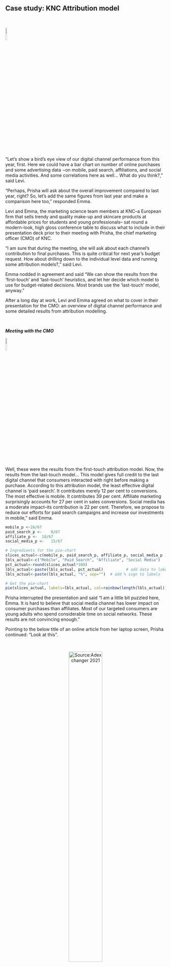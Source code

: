 
## Case study: KNC Attribution model

</br>

![](Images/case_picture.jpg){width=10%}

“Let’s show a bird’s eye view of our digital channel performance from this year, first. Here we could have a bar chart on number of online purchases and some advertising data ¬on mobile, paid search, affiliations, and social media activities. And some correlations here as well… What do you think?,” said Levi.  

“Perhaps, Prisha will ask about the overall improvement compared to last year, right? So, let’s add the same figures from last year and make a comparison here too,” responded Emma. 

Levi and Emma, the marketing science team members at KNC--a European firm that sells trendy and quality make-up and skincare products at affordable prices for students and young professionals-- sat round a modern-look, high gloss conference table to discuss what to include in their presentation deck prior to their meeting with Prisha, the chief marketing officer (CMO) of KNC.    

“I am sure that during the meeting, she will ask about each channel’s contribution to final purchases. This is quite critical for next year’s budget request. How about drilling down to the individual level data and running some attribution models?,” said Levi. 

Emma nodded in agreement and said “We can show the results from the ‘first-touch’ and ‘last-touch’ heuristics, and let her decide which model to use for budget-related decisions. Most brands use the ‘last-touch’ model, anyway.” 

After a long day at work, Levi and Emma agreed on what to cover in their presentation for the CMO: an overview of digital channel performance and some detailed results from attribution modelling.   

</br>

**_Meeting with the CMO_**

![](Images/case_study2.jpg){width=10%}

Well, these were the results from the first-touch attribution model. Now, the results from the last-touch model… This model gives full credit to the last digital channel that consumers interacted with right before making a purchase. According to this attribution model, the least effective digital channel is ‘paid search’. It contributes merely 12 per cent to conversions. The most effective is mobile. It contributes 39 per cent. Affiliate marketing surprisingly accounts for 27 per cent in sales conversions. Social media has a moderate impact--its contribution is 22 per cent. Therefore, we propose to reduce our efforts for paid search campaigns and increase our investments in mobile,” said Emma. 

```r
 
mobile_p <-26/67		
paid_search_p <-	8/67		
affiliate_p <-	18/67		
social_media_p <-	15/67	

# Ingredients for the pie-chart 
slices_actual<-c(mobile_p, paid_search_p, affiliate_p, social_media_p )
lbls_actual<-c("Mobile", "Paid Search", "Affiliate", "Social Media")
pct_actual<-round(slices_actual*100)
lbls_actual<-paste(lbls_actual, pct_actual)          # add data to labels
lbls_actual<-paste(lbls_actual, "%", sep="")  # add % sign to labels

# Get the pie-chart
pie(slices_actual, labels=lbls_actual, col=rainbow(length(lbls_actual)), main="KNC channel performance" )


```

Prisha interrupted the presentation and said “I am a little bit puzzled here, Emma. It is hard to believe that social media channel has lower impact on consumer purchases than affiliates. Most of our targeted consumers are young adults who spend considerable time on social networks. These results are not convincing enough.”

Pointing to the below title of an online article from her laptop screen, Prisha continued: “Look at this”. 

</br>

<center>

![Source:Adexchanger 2021](Images/case_study3.jpg){width=50%}
</center>

</br>

“Google won’t use the last-click attribution as the default conversion model. I am not sure what exactly they mean by data modelling but they seem to be right in ditching the last-touch model. It is very clear that assigning full credit for a sale to the last digital touchpoint in consumer’s path to purchase may mislead us.”

Meanwhile, as a recently graduated marketing analyst, Levi opens his laptop, digs up his analytics course content and rediscovers that there are other approaches to attribution modelling. 

Inspired by his class materials, Levi responded to Prisha: 

“Well, we can use more advanced models – for example Markov chain models-- to get a better picture of attribution across all these digital touchpoints. Also, we can use Shapley value-based modelling approach to quantify the effect of a channel removal. What would happen if we turn off a channel? Perhaps, by turning off a particular channel we do not lose much on conversion rates...” 

“Excellent suggestions,” said Prisha. “My gut feeling is telling me that the model should assign different weights to all the channels on the customer journey. Why don’t you start right now? I will discuss our digital marketing budget with the board next week. So, we need to be quick on this.” 

---

</br>

The R application below will help us address the following questions on the KNC case study:  

* Taking a path-to-purchase view, which customer touchpoint^[In this R application, the words 'channels' and 'touchpoints' are used interchangeably] contributes more or less to conversion? 

* Should KNC give up on paid search and put more effort into mobile marketing? 

* Which attribution modeling approach should the KNC marketing analysts, Levi and Emma, adopt in the future?


## Preparation and set-up

Before we roll out the analyses, we need to make sure that all our files are organised, and our R environment is set up. To do so, we follow the steps below: 

* Create a folder and set working directory to that folder on our device

* Install and load the R packages needed for this application

* Download the dataset to our working directory 

</br>

#### Create a folder and set a working directory 

We create a folder on our computer and name it *attribution*. Next, we launch the R Studio and open a new R Markdown file. From the upper left menu of our RStudio screen, we choose *File>New File>R Markdown*.

Next, we set the working directory in our R Markdown file. The code chunk below shows how to set the working directory. Depending on the operating system of our device, we run only part of the code from the below code chunk. To avoid running the codes that are not applicable and receiving error messages, we add *#* before each line of non-applicable codes. For example, if we use a Mac computer, we need to put *#* before the code *setwd("H:/downloads/attribution")*.


```r
# Please run the following codes depending on the operating system on your laptop/PC.
 
# if you are using iOS, and your *attribution* folder is created under "Downloads" on your Mac: you will need to first set your working directory to *attribution* folder:
 
setwd("~/Downloads/Session 4 RMD Attribution Modeling")
 
# if you are using Windows, and your *attribution* folder is created in your H drive: you will need to first set your working directory to *attribution* folder:
 
#setwd("H:/downloads/attribution")
 
```

</br>

#### Install and load R packages 

Next step is to install the R packages. The below code chunk does this task. 

```r

if (!require("knitr")) install.packages("knitr", repos = "http://cran.us.r-project.org")
if (!require("kableExtra")) install.packages("kableExtra",repos = "http://cran.us.r-project.org")
if (!require("readxl")) install.packages("readxl",repos = "http://cran.us.r-project.org")
if (!require("dplyr"))install.packages("dplyr", repos = "http://cran.us.r-project.org") 
if (!require("ChannelAttribution")) install.packages("ChannelAttribution", repos = "http://cran.us.r-project.org")
if (!require("devtools")) install.packages("devtools",repos = "http://cran.us.r-project.org")
if (!require("reshape2")) install.packages("reshape2",repos = "http://cran.us.r-project.org")
if (!require("ggplot2")) install.packages("ggplot2",repos = "http://cran.us.r-project.org")
if (!require("ggthemes")) install.packages("ggthemes",repos="http://cran.us.r-project.org")
if (!require("ggrepel")) install.packages("ggrepel",repos="http://cran.us.r-project.org")
if (!require("RColorBrewer")) install.packages("RColorBrewer",repos="http://cran.us.r-project.org")
if (!require("markovchain")) install.packages("markovchain",repos="http://cran.us.r-project.org")


```


Once the packages are installed to our computer, we should load them to R. 

```r

library(knitr)
library(kableExtra)
library(readxl)
library(dplyr)
library(ChannelAttribution)
library(devtools)
library(reshape2)
library(ggplot2)
library(ggthemes)
library(ggrepel)
library(RColorBrewer)
library(markovchain)

```

Next, we will load the dataset. 

</br>

#### Consumer path-to-purchase data

The dataset of this case study is available on the website of the book. The file is named '*knc_attribution*', and stored in a *csv* format. We run the following code chunk to load the dataset to R. 

```r
# load the dataset
 
attribution<- read.csv(file = "Data/knc_attribution.csv",header = TRUE)

```

Looking at the dataset *attribution* from the upper right corner of the R Studio screen, we see that we are given 105 unique online consumer journeys, of which 89 turned into conversion. This corresponds to 85% of conversion rate. Note that this conversion rate is quite high. We typically observe such high conversion rates around heavy promotional times.

The below table provides information on the variables of the dataset and their descriptions. 

```r
var_desc<- data.frame(
  Variable = c("users_id", "channeln", "user_purchase", "null_purchase"), 
  Description = c("Unique user ID", "Online advertising (i.e., mobile, paid search, affiliate, and social media) exposure path, with channel1 referring to the first exposure, channel2 the second, ..., channeln the nth (maximum number of exposure = 45).", "Consumer final conversion indicator, which takes value of 1 if a specific consumer made purchase (i.e., converted) at the end of her path, and 0 otherwise.", "The opposite of 'user_purchase', taking value of 1 if there is no purchase and 0 otherwise.")
  )

var_desc %>%
  kbl() %>%
  kable_styling 

```

After getting a glimpse of the data, we can start running the attribution models. 

</br>


## Markov chain approach 

#### Data preparation

To estimate a Markov chain model, we use the '*ChannelAttribution*' package in R. 

We start by knitting consumer advertising exposures into a desired '*sequenced path*' format for the analysis.The below code generates '*conversion sequences*' for all consumers. 

```r
 
# Construct conversions sequences for all visitors

attribution[is.na(attribution)] <- " "

attribution$path= paste(attribution$channel1,attribution$channel2,attribution$channel3,attribution$channel4,attribution$channel5,attribution$channel6,attribution$channel7,attribution$channel8,attribution$channel9,attribution$channel10,attribution$channel11,attribution$channel12,attribution$channel13,attribution$channel14,attribution$channel15,attribution$channel16,attribution$channel17,attribution$channel8,attribution$channel9,attribution$channel20,attribution$channel21,attribution$channel22,attribution$channel23 ,attribution$channel24,attribution$channel25,attribution$channel26,attribution$channel27,attribution$channel28,attribution$channel29,attribution$channel30,attribution$channel31,attribution$channel32,attribution$channel33,attribution$channel34,attribution$channel35,attribution$channel36,attribution$channel37,attribution$channel38,attribution$channel39,attribution$channel40, attribution$channel41, attribution$channel42, attribution$channel43, attribution$channel44,attribution$channel45, sep=">")

path <- gsub("\\s.*","", attribution$path)
attribution$cleaned_path <-gsub("\\W$","", path)

```

If we take a look at the dataset again, we see that there is a new variable created, called *cleaned_path*. 

Now let's look at the paths of first five consumers in our dataset: 


```r

# take a look at the data

data_view <- attribution [1:5,50]
data_view %>%
  kable() %>%
  kable_styling()

```


We can already observe some heterogeneity across consumers in terms of: 

1. starting touchpoint (i.e., first-touch)

2. ending touchpoint before (non)conversion (i.e., last-touch), and 

3. composition and length of paths.


For model estimation, we decide to take the first 80 consumers in the dataset as our training set and keep the remaining 25 observations for the test set. The below code chunk splits the data into training and test sets. 

```r
# define training and testing set

attribution_train <-attribution[1:80,] 
attribution_test <-attribution[81:105,]

```

As a final preparatory step, we need to create a '*channel stack*', through which we summarize consumer paths and calculate the total number of conversions (frequency)and non-conversions for each path pattern. The following code chunk will help us generate that *channel stack*:

```r

channel_stack = attribution_train %>%
  group_by(cleaned_path) %>%
  summarize(conversion = sum(user_purchase),non_conversion = sum(null_purchase)) %>%
  
collect()

# Take a  look at prepared dataset

data_view <- channel_stack [1:10,]
data_view %>%
  kable() %>%
  kable_styling()
  
```

Now we are ready to estimate the Markov chain model with the cleaned version of our data. 

</br>

#### Markov chain modelling 

To estimate the Markov chain model, we use the *markov_model* function. Specifically, we estimate a third-order Markov model so that the '*memory*' of the chain goes back to the most recent three states. Our assumption here is that consumer journeys typically cannot be restricted to the most recent state, i.e., consumers have a longer memory. Recall that first-order Markov model assumes that the current state is only determined by the previous or the most recent state. 

```r
# Third-order Markov chain model

markov = markov_model(channel_stack, "cleaned_path", "conversion",  order=3)

table_markov<-data.frame(channel = markov$channel_name,total_conversions =round(markov$total_conversions), percent = round(markov$total_conversions/sum(attribution_train$user_purchase),3))

table_markov
```

The results based on Markov chain model tells us quite a different story compared to what the KNC analysts found using the last-touch heuristic. 

Markov chain model informs us that:

* The effectiveness of four touchpoints in driving conversions do not differ dramatically from each other. 

* Both social media advertising and affiliate advertising contribute around 24% to conversion while both paid search and mobile channels contribute around 26%. 

To further make sense of what we have found, we can obtain the transition probabilities between all states through the following codes:

```r
# Transition Matrix of order 3

trans_3rd_order<-transition_matrix(attribution_train, var_path = "cleaned_path", var_conv = "user_purchase", var_null = "null_purchase", order=3, sep=">", flg_equal=TRUE)

```


To summarize the transition matrix of third-order Markov model, we obtain the transition probabilities to conversion state using the three-channel paths. 

```r

markov_result <-data.frame(channel_3rd_order=c("social_network>paid_search>affiliate", "mobile>social_media>mobile", "mobile>mobile>mobile", "mobile>mobile>affiliate", "paid_search>affiliate>mobile", "social_media>affiliate>social_media","social_media>social_media>affiliate", "social_media>social_media>mobile", "social_media>mobile>affiliate", "mobile>mobile>paid_search", "mobile>paid_search>paid_search", "paid_search>paid_search>mobile", "mobile>paid_search>mobile", "paid_search>paid_search>social_media","paid_search>mobile>paid_search"),transition_probability=c(0.455, 0.273, 0.250, 0.238, 0.227, 0.200, 0.190, 0.161, 0.156, 0.125, 0.116, 0.100, 0.097, 0.09,0.086) )

markov_result

```

For example, we can see that consumers with the last three channel exposures **Social Media > Paid Search > Affiliate** has the highest conversion probability (p=0.455). 

We can imagine that such a path  might highly describe a teenage consumer behaviour online. They are attracted by fancy social network advertising on Instagram or Facebook. Then, they click on paid search advertising to get further information about the product.Later, they get further enticed by repeatedly browsing on affiliate websites, and finally decide to purchase the latest beauty product of KNC.

---

**Question**: Considering the Markov transition matrix and path-to-conversion table above, can you try to infer why we have such a different conclusion about *social media* and *affiliate* channel contributions based on Markov chain and last-touch modelling approaches? 

---


#### Visualisation

**_Markov graph_**

A Markov graph helps us further understand the paths that consumers in our dataset have taken towards conversion and non-conversion. We could plot Markov graph for the third-order Markov chain model that we just estimated. However, due to complexity in visual representation of the third-order model, here we obtain a graph of the first-order Markov chain model to illustrate how to interpret such graphs from Markov chain models. 


Running the code chunks below gets us a nice-looking Markov graph. 

```r

# Estimate a first-order Markov Model to plot Markov graph for illustration

trans_1st<-transition_matrix(attribution_train, var_path = "cleaned_path", var_conv = "user_purchase", var_null = "null_purchase", order=1, sep=">", flg_equal=TRUE)

trans_matrix_1st <-trans_1st$transition_matrix


df_dummy <- data.frame(channel_from = c('(start)', '(conversion)', '(null)'),channel_to = c('(start)', '(conversion)', '(null)'), transition_probability = c(0,1,1))

trans_matrix_1st <-rbind(trans_matrix_1st, df_dummy)

trans_matrix_1st$channel_from <-factor(trans_matrix_1st$channel_from, levels = c('(start)', '(conversion)', '(null)', '1','2','3','4'))
trans_matrix_1st$channel_to <-factor(trans_matrix_1st$channel_to, levels =c('(start)', '(conversion)', '(null)', '1','2','3','4'))

trans_matrix_1st <-dcast(trans_matrix_1st, channel_from~channel_to, value.var = 'transition_probability')

trans_matrix_final <- matrix(data = as.matrix(trans_matrix_1st[, -1]), nrow = nrow(trans_matrix_1st[, -1]), ncol=ncol(trans_matrix_1st[,-1]), dimnames = list(c(as.character(trans_matrix_1st[,1])), c(colnames(trans_matrix_1st[,-1]))))
                       
trans_matrix_final[is.na(trans_matrix_final)] <-0
trans_matrix1 <- new("markovchain", transitionMatrix = trans_matrix_final)

```

```r

# Plot the Markov graph
plot(trans_matrix1, edge.arrow.siz=0.01, main="Markov Graph", fill=c("yellow") )


```
On the Markov graph above:

* Nodes 1, 2, 3, and 4 refer to mobile, paid search, affiliate, and social media advertising, respectively. 

* Nodes 'conversion' and 'null' refer to conversion and non-conversion, respectively. 

* Node 'start' represents a starting point of all paths, as is requested by the plotting package that we use.

* Arrows point from the 'departing' node (i.e.,$({n-1})^{th}$ channel) to the 'arriving' node (i.e., ${n}^{th}$ channel). 

* The numeric value along an arrow pointing from node $i$ to node $j$ is the transition probability of a customer first getting exposed to channel $i$ and then to channel $j$.

Looking at the graph, the probability of purchase for a consumer with a simple path of '*start > paid_search > conversion*' is $0.41 * 0.03 = 0.0123$, since the transition probability from *start* to *paid search* is 0.41, and that from *paid search* to *conversion* is 0.03. 


</br>

**_Transition heatmap_**

We may also want to create a **heatmap** for the transition matrix of our estimated Markov model using the following codes. Note that this map is also created based on first-order markov model results (*trans_1st*), since graphical representation of the third-order Markov transition heatmap is too densed and difficult to read. 


```r

df_plot_trans <-trans_1st$transition_matrix
# If you prefer a map with 3rd order Markov chain, you may simply run the following line of code instead of the one above:
#df_plot_trans <-trans_3rd_order$transition_matrix

# Start setting up plotting index 
 
cols <- c("#e7f0fa", "#c9e2f6", "#95cbee", "#0099dc", "#4ab04a", "#ffd73e", "#eec73a",
          "#e29421")
t <- max(trans_1st$transition_matrix$transition_probability)
 
ggplot(df_plot_trans, aes(y = channel_from, x = channel_to, fill = transition_probability)) +
        theme_minimal() +
        geom_tile(colour = "white", width = .9, height = .9) +
        scale_fill_gradientn(colours = cols, limits = c(0, t),
                             breaks = seq(0, t, by = t/4),
                             labels = c("0", round(t/4*1, 2), round(t/4*2, 2), round(t/4*3, 2), round(t/4*4, 2)),
                             guide = guide_colourbar(ticks = T, nbin = 50, barheight = .5, label = T, barwidth = 10)) +
        geom_text(aes(label = round(transition_probability, 2)), fontface = "bold", size = 4) +
        theme(legend.position = 'bottom',
              legend.direction = "horizontal",
              panel.grid.major = element_blank(),
              panel.grid.minor = element_blank(),
              plot.title = element_text(size = 14, face = "bold", vjust = 2, color = 'black', lineheight = 0.8),
              axis.title.x = element_text(size = 12, face = "bold"),
              axis.title.y = element_text(size = 12, face = "bold"),
              axis.text.y = element_text(size = 12, face = "bold", color = 'black'),
              axis.text.x = element_text(size = 12, angle = 90, hjust = 0.5, vjust = 0.5, face = "plain")) +
        ggtitle("Transition matrix heatmap")



```

In the transition matrix heatmap, the rows represent the 'starting point' and the columns represent the 'ending point' of each one-step transition.From this heatmap, we can reach the same conclusions as with the Markov graph.

Note that there are no rows representing *conversion* or *null* states on the matrix because in our setting there are no paths starting from a conversion or starting from a non-conversion. That is also why the cells referring to the transition from *start* to *conversion* and *null* are empty. 



## Model comparison

We would like to see the difference in outcomes of the traditional heuristic approaches (i.e., first-touch, last-touch) and the model-based approach (i.e., Markov chain). 

We first use *heuristic_models* function to quickly obtain results for the heuristic models: 

```r
# Heuristic Models

heuristic_models(channel_stack, "cleaned_path", "conversion", NULL, sep = ">")

```

Note that the output of *heuristic_function* also includes the *linear touch* model. As explained previously in the chapter, linear (even-split) touch model is a simple heuristic model that assumes that each channel contributes to final conversion equally. We do not focus on this specific model in this chapter as it is not of interest to KNC. 

Now we summarize model results of all three models into one table:

```r

table_summary <- data.frame(Item = c("Mobile" ,"Paid Search", "Affiliate", "Social Media"), First_Touch = round(c(17, 28, 14, 8)/67,3), Last_Touch= round(c(26, 15, 18, 8)/67,3), Markov_Chain = c(0.260, 0.245, 0.238, 0.257))

table_summary

```

The table above suggests that one can get to very different conclusions by adopting first-touch, last-touch, and Markov chain approach, respectively. Such difference is even clearer if we contrast model results by plotting a bar chart:

```r
 
# create a dataset
method <- c(rep("First Touch",4) ,rep("Last Touch",4) ,rep("Markov chain",4))
channel <- rep(c("Mobile" , "Paid Search" , "Affiliate", "Social Media") , 3)
value <- c(0.254, 0.418, 0.209, 0.119, 0.388, 0.224, 0.269, 0.119,0.260,0.245, 0.238, 0.257)
data <- data.frame(method,channel,value)
# Stacked + percent
ggplot(data, aes(fill=channel, y=value, x=method)) + 
    geom_bar(position="fill", stat="identity")

```

While first-touch model guides KNC to invest more in paid search and less in social media, last-touch model would suggest strong influence of mobile advertising. Finally, Markov graph approach suggests that the contribution made by all four touchpoints are actually quite evenly distributed.

**_Which model should KNC choose?_** 

There are two options available for KNC when deciding which model to choose: 

1. KNC should try to make sense of these results, first. Prisha can combine the model-based evidence with her managerial intuition. Given her concerns about the touch-based models, Prisha is advised to make her next budget allocation decisions based on Markov chain model output. At the end of the campaign period, she can assess whether there is a significant improvement in conversion rates.  

2. Alternative approach would be to assess the predictive power of attribution models by using a larger dataset. Research on attribution models demonstrate that Markov chain models provide a fairer allocation of weights to channels and perform better than heuristic (e.g., first-touch and last-touch) methods in predicting conversion rates because they take into account the interplay across touchpoints and sequentiality in a customer journey (Anders et al. 2016).In appendix, we illustrate how predictive performance of these models can be assessed using the current dataset. In our illustration, Markov model performs better than heuristic methods. However, we take those results with a grain of salt because some paths to purchase occur only a few times in the test set, which may make conversion probabilities less reliable. 


**_What if a particular touchpoint is removed?_** 
 
What would have happened to conversion rate when a particular channel was removed from path-to-purchase? To address this question, we will use Shapley value-based approach. 


## Shapley value-based approach

This modelling approach allows us to evaluate the relative importance of a customer touchpoint to *conversion*. 

Using mobile marketing as an example, we will calculate the **drop** in conversion probability. The scale of the drop will be the importance of mobile marketing in converting customers. Specifically, we will calculate the following:

$$ (No. of conversions/No. of observations) - (No. of conversions_{nomobile}/No. of observations_{nomobile})    $$
We do the same for each of the four touchpoints in the dataset.

The below code chunk searches if each of the paths contains mobile, paid search, affiliate, and social media or not. Then, it generates four indicator variables.  

```r
# Search if each of the paths contains mobile, paid search, affiliate, and social media or not, and generate four indicator variables.

channel_stack$with_mobile = grepl(x=channel_stack$cleaned_path,pattern="mobile")
channel_stack$with_paid_search = grepl(x=channel_stack$cleaned_path,pattern="paid_search")
channel_stack$with_affiliate = grepl(x=channel_stack$cleaned_path,pattern="affiliate")
channel_stack$with_social_media = grepl(x=channel_stack$cleaned_path,pattern="social_media")
 

channel_stack$no_mobile_conversion<-ifelse (channel_stack$with_mobile=="FALSE", channel_stack$conversion,0)
channel_stack$no_mobile_count<-ifelse (channel_stack$with_mobile=="FALSE",channel_stack$conversion+ channel_stack$non_conversion,0)

channel_stack$no_paidsearch_conversion<-ifelse (channel_stack$with_paid_search=="FALSE", channel_stack$conversion,0)
channel_stack$no_paidsearch_count<-ifelse (channel_stack$with_paid_search=="FALSE", channel_stack$conversion+ channel_stack$non_conversion,0)

channel_stack$no_affiliate_conversion<-ifelse (channel_stack$with_affiliate=="FALSE", channel_stack$conversion,0)
channel_stack$no_affiliate_count<-ifelse (channel_stack$with_affiliate=="FALSE", channel_stack$conversion+ channel_stack$non_conversion,0)

channel_stack$no_social_media_conversion<-ifelse (channel_stack$with_social_media=="FALSE", channel_stack$conversion,0)
channel_stack$no_social_media_count<-ifelse (channel_stack$with_social_media=="FALSE", channel_stack$conversion+ channel_stack$non_conversion,0)

```


Next, we compute the Shapley values for each customer touchpoint and convert them to percentage terms.  


```r
# get Shapley values for each touchpoint

shapley_mobile<-(sum(channel_stack$conversion)/105)-(67-sum(channel_stack$no_mobile_conversion))/(105-sum(channel_stack$no_mobile_count))
shapley_paidsearch<-(sum(channel_stack$conversion)/105)-(67-sum(channel_stack$no_paidsearch_conversion))/(105-sum(channel_stack$no_paidsearch_count))
shapley_affiliate<-sum(channel_stack$conversion)/105-(67-sum(channel_stack$no_affiliate_conversion))/(105-sum(channel_stack$no_affiliate_count))
shapley_socialmedia<-sum(channel_stack$conversion)/105-(67-sum(channel_stack$no_social_media_conversion))/(105-sum(channel_stack$no_social_media_count))

shapley_mobile
shapley_paidsearch
shapley_affiliate
shapley_socialmedia

```


```r
# converting Shapley values to percentage terms

shapley_mobile_pct<-shapley_mobile/(shapley_mobile+shapley_paidsearch+shapley_affiliate +shapley_socialmedia)
shapley_paidsearch_pct <-shapley_paidsearch/(shapley_mobile+shapley_paidsearch+shapley_affiliate +shapley_socialmedia)
shapley_affiliate_pct<- shapley_affiliate/(shapley_mobile+shapley_paidsearch+shapley_affiliate +shapley_socialmedia)
shapley_socialmedia_pct<- shapley_socialmedia/(shapley_mobile+shapley_paidsearch+shapley_affiliate+shapley_socialmedia)

shapley_mobile_pct
shapley_paidsearch_pct
shapley_affiliate_pct
shapley_socialmedia_pct

```

The output from the Shapley model suggests that the impact of mobile and paid search advertising is the largest because they are associated with the largest drop in conversion percentage, followed by social media, and then affiliate. Thus, removing mobile and paid search channels would not be an appropriate action for KNC. Our further advice to Prisha is that she needs to evaluate the strategic implications of a channel removal very carefully with a forward-looking perspective because consumers may be pushed to other touchpoints (e.g. paid search), which may result in a higher cost to KNC. Finally, conclusions from Shapley model are not causal. To understand the causal impact of a channel removal, randomized field experiments should be adopted, in which consumers are randomly assigned to control and treatment groups.


## Conclusions

Overall, the marketing group at KNC seems to be rather confident of the following decisions to make:

* KNC should analyze and predict consumer conversion by switching from first- and last-touch heuristic approaches to Markov chain model. 

* Instead of downgrading their emphasis on affiliate and social media advertising, KNC should keep investing in all of the customer touchpoints. 

* KNC can use the Shapley value-based modelling approach to quantify the potential impact of a channel removal on consumers' purchases. However, removal of a channel (e.g., social media) may result in significant changes in the customer journey. Consumers may be pushed to other touchpoints (e.g. paid search) that might be more costly to the firm. Therefore, findings from Shapley model should always be combined with a careful strategic analysis. For instance, even though the model finds zero contribution for the social media channel, the manager may still want to be present on social media to increase the brand awareness in the market. 

* These results do not imply causality. To understand the causal impact of a touchpoint on the relevant performance metrics, KNC is suggested to run randomized field experiments. 


</br>

</br>

---

## Appendix

#### Predictive power of attribution models 

Here we will examine if Markov chain model outperforms the other two heuristics models (i.e., first-touch and last-touch) in terms of predictive accuracy. It is important to mention that we do not include the Shapley value-based in the prediction exercise because the model essentially explores 'what-if' scenarios.  

To make comparisons on the predictive power of the aforementioned attribution models, we pull out the last 25 observations from the dataset and use them as a test set, *attribution_test*. 

**_First-touch model_**

For the first-touch model, the idea of prediction is quite straightforward. We need extract the first channel exposure of each consumer in the test set and refer back to what we obtained from the training set about conversion probability of each channel type.  Depending on what the first touch of each consumer in the test set is, we can simply match the corresponding estimated probability of conversion as predicted outcome.

```r

# recall estimation results from First Touch model

table_summary2 <- data.frame(Item = c("Mobile" ,"Paid Search", "Affiliate", "Social Media"), First_Touch = round(c(17, 28, 14, 8)/67,3))

table_summary2

```

**_First-touch model prediction_**

```r

# Get the first channel exposure of each consumer in the test set 
attribution_test$first_touch <-attribution_test$channel1

# Predict based on training set result
attribution_test$first_touch_prediction <-ifelse(attribution_test$first_touch=="mobile", 0.254, ifelse(attribution_test$first_touch=="paid_search",0.418, ifelse(attribution_test$first_touch=="affiliate", 0.209,0.119)))

# Compare prediction with actual purchase based on first-touch model

first_touch<-data.frame(user_id = attribution_test$users_id, first_touch = attribution_test$first_touch, user_purchase = attribution_test$user_purchase, predicted_conversion_probability =  attribution_test$first_touch_prediction)

first_touch

```

Here we spot some issues with predictions from the first-touch model. For example, for consumers 87 and 88, the predicted conversion probabilities are high (0.418 for both consumers). However, when we look at the actual data, we see that they did not purchase at all. 

**_Last-touch model_**

We follow the same way as we did for the first-touch model above. 

```r

table_summary3 <- data.frame(Item = c("Mobile" ,"Paid Search", "Affiliate", "Social Media"), Last_Touch = round(c(26, 15, 18, 8)/67,3))
              
table_summary3

```

**_Last-touch prediction_**

```r

for(i in 1:25){
  s <- 45-sum(attribution_test[i,]==" ")
  attribution_test$channel_n[i] <- attribution_test[i,s+1]}

# Get the last channel exposure of each consumer in the testing set 
attribution_test$last_touch <-attribution_test$channel_n

# Predict based on training set result
attribution_test$last_touch_prediction <-ifelse(attribution_test$last_touch=="mobile", 0.388, ifelse(attribution_test$last_touch=="paid_search",0.224, ifelse(attribution_test$last_touch=="affiliate", 0.269,0.119)))

# Compare prediction with actual purchase based on last-touch model

last_touch<-data.frame(user_id = attribution_test$users_id, user_purchase = attribution_test$user_purchase, predicted_conversion_probability =  attribution_test$last_touch_prediction)

last_touch

```

From these results, we understand that the last-touch model is able to predict purchases to a certain extent, but definitely not perfectly.

**_Markov chain model_**

To get predictions using Markov model, we refer to the third-order Markov transition matrix. Similar to the rationale in *first-touch* model prediction: 

* We extract all the paths that lead to conversion and retrieve their corresponding transition probabilities to conversion. 

* We then match these paths with the *last three* channel exposures of each customer in the test set to obtain the predictions.

The code below is to see the number of conversions in the test set. 

```r

# take a look at total number of conversions in the test set out of 25 observations.
testing_conversion <- sum(attribution_test$user_purchase)
testing_conversion

```

We understand that in the test set there are 16 conversions out of 25 observations. Next, we move to Markov model predictions. 


**_Markov model prediction_**

We create a variable *last_three_channels* in the test set, representing the last three touchpoints that each consumer interacted with along their journey.

```r
for(i in 1:25){
  s <- 45-sum(attribution_test[i,]==" ")
  attribution_test$channel_n[i] <- attribution_test[i,s+1]
  attribution_test$channel_n_1[i] <- attribution_test[i,s]
  attribution_test$channel_n_2[i] <- attribution_test[i,s-1]

attribution_test$last_three_channels[i] <- paste(attribution_test$channel_n_2[i], attribution_test$channel_n_1[i], attribution_test$channel_n[i], sep = ">")
}
```

Now we simply need to match the last three exposures of consumers in the test set with their corresponding conversion probability, if any. 

```r

# Matching Markov model estimation and actual data in the test set to create predictions

merged_attribution <- merge(attribution_test, markov_result, by.x ="last_three_channels" , by.y = "channel_3rd_order", all.x = TRUE, all.y=FALSE)

```

After matching, we can summarize the results on actual vs. predicted values by listing customers in the test set together with their actual conversion (*user_purchase*) and predicted conversion probability (*predicted_conversion_probability*), and order the new dataset by predicted probability in descending order.

```r

performance <-data.frame(users_id = merged_attribution$users_id, user_purchase = merged_attribution$user_purchase, predicted_conversion_probability =  merged_attribution$transition_probability)

performance[is.na(performance)] <- 0
markov_prediction <- performance[order(-performance$predicted_conversion_probability),]

markov_prediction

```


#### Predictive performance comparison across models

To determine which model performs better in predicting consumer conversion, we compare predicted conversion probabilities for each consumer with the actual conversion data. Specifically, we need to compare model performance in terms of their accuracy and efficiency in identifying consumers with high likelihood of conversion. 

To do this, we need to take the following steps:

* Rank data by predicted conversion probability (i.e., *predicted_conversion_probability*) in descending order. Note that an observation with non-conversion (i.e., *user_purchase*=0) might correspond to a positive of even high predicted probability of conversion. This tends to happen if our prediction model performs poorly.

* Starting from the first observation of ranked data, count the cumulative number of actual conversions. The 'quicker' the cumulative count reaches total number of conversion (16 in this case), the more capable the model is in identifying promising consumers through their channel exposure paths.

Let us start with the **first-touch** model.

**_First-touch model_**

```r

# sort data in descending order

first_touch_prediction <- first_touch[order(-first_touch$predicted_conversion_probability),]
first_touch_prediction

```

By taking a quick look, we immediately notice that the first two consumers did not make purchase (i.e., *user_purchase*=0). However, the model predicts that they both have the highest conversion probability among all consumers (44.8%). 

Knowing that the first channel exposure for both consumers is *paid search*, we can explain the discrepancy between actual and predicted data in the following way. The model estimation using the training set gives us high transition probability from *paid search* to *conversion* whereas in the test set consumers do not behave homogeneously with those in the training set. 

Now let's count the cumulative number of *actual* conversions based on the ordered data.

```r

first_touch_prediction$cumu_conversion_ft <- cumsum(first_touch_prediction$user_purchase)

# take a look at the first five rows of the data with cumulative count
first_touch_prediction[1:5,]

```

We can see that among the first five customers with highest predicted conversion probabilities, there are only two customers (users id: 83 and 90) who actually made purchases. This means that using the top 20% valuable customers (in terms of conversion potential) based on our prediction, we are able to capture only two out of 16 total conversions in the test set. This coressponds to 12.5% of actual purchases.

---

**Question**: Do you think this is a satisfactory performance? Why or why not? (Hint: think of what the output would look like if we made predictions via a randomly selected data.)

---

**_Last-touch model_**

We follow the same steps as we did above with the first-touch model. 

```r
last_touch_prediction <- last_touch[order(-last_touch$predicted_conversion_probability),]
last_touch_prediction

last_touch_prediction$cumu_conversion_lt <- cumsum(last_touch_prediction$user_purchase)

# take a look at the first five rows of the data with cumulative count
last_touch_prediction[1:5,]


```

Next, we look at the Markov model predictions.

**_Markov model_**

As with first- and last-touch models, we need to calculate the cumulative *actual* conversions that Markov model is able to capture. 

```r

markov_prediction$cumu_conversion_mm <- cumsum(markov_prediction$user_purchase)

# take a look at the first five rows of the data with cumulative count

markov_prediction[1:5,]


```

From this output, it seems that Markov chain performs much better than the first-touch model. For the first five customers with highest predicted conversion probabilities, all of them have actually made purchases in real life. 

---

**Question**: Can you comment on the prediction performance of Markov model vs. first-touch model?

---

#### Model performance visualization

Finally, it is always a good idea to further visualize the results on models' predictive power so that Levi and Emma can make more informed decisions.

As described above, we can plot the cumulative actual conversions captured by each model onto one graph.  

In the following code, *Cumu_Markov* and *Cumu_First_Touch* refer to cumulative number of actual conversions captured by Markov and first-touch predictions, respectively. *Observation* identifies the observation with $n^{th}$ (n=1,2,..., 25) highest predicted conversion probability. 

```r
# prepare a dataset for plotting

plot_raw <- data.frame(Observation= 1:25, Cumu_Markov = markov_prediction$cumu_conversion_mm, Cumu_First_Touch = first_touch_prediction$cumu_conversion_ft, Cumu_Last_Touch = last_touch_prediction$cumu_conversion_lt)


plot_raw

```

```r

plot_markov <- c(plot_raw$Cumu_Markov[5]/16,plot_raw$Cumu_Markov[10]/16,plot_raw$Cumu_Markov[15]/16,plot_raw$Cumu_Markov[20]/16,plot_raw$Cumu_Markov[25]/16)

plot_first_touch <- c(plot_raw$Cumu_First_Touch[5]/16,plot_raw$Cumu_First_Touch[10]/16, plot_raw$Cumu_First_Touch[15]/16, plot_raw$Cumu_First_Touch[20]/16, plot_raw$Cumu_First_Touch[25]/16)

plot_last_touch <- c(plot_raw$Cumu_Last_Touch[5]/16,plot_raw$Cumu_Last_Touch[10]/16, plot_raw$Cumu_Last_Touch[15]/16, plot_raw$Cumu_Last_Touch[20]/16, plot_raw$Cumu_Last_Touch[25]/16)


plot <- data.frame(Markov = plot_markov, First_Touch = plot_first_touch,Last_Touch = plot_last_touch, Observation = c(5,10,15,20,25)/25 )

ggplot(plot,aes(x=Observation))+
  geom_line(aes(y=Markov), color = "darkred") +
              geom_line(aes(y=First_Touch), color="blue") +
  geom_line(aes(y=Last_Touch), color="orange")+
  xlab('% of Observations') +
  ylab('Cumulative % of Actual Conversion Captured') +
  scale_color_discrete(name = "Model Approach", labels = c("Markov", "First Touch"))

```

On the above graph, 

* The dark red line represents Markov model while the blue line refers to the first-touch model, and the orange line refers to the last-touch model.

* The horizontal axis refers to the **percentage of ranked observations**. We have 25 predicted observations in total. The first 20% means the first five observations with highest predicted conversion probability.

* The vertical axis refers to the **percentage of actual conversions captured** by our model using a specific % of ranked observations. For example, a $Y$% capture with $X$% observations means that our model is able to capture $Y$% of actual sales by using the first $X$% of ranked observations. 

The graph above further shows that Markov model (dark red line) always outperforms first- and last-touch model (blue and orange line, respectively) in capturing actual conversions. For example, within the first 20% of observations (i.e., the first 5 observations with highest likelihood of conversion), Markov model is able to capture 25% of the actual conversions (i.e., 4 out of 16) already while the first-touch model can only capture 12.5% (i.e., 2 out of 16). One can argue that Markov chain model relatively does a better job but its predictive accuracy is not high. Tweaking the Markov model further (e.g., trying higher order models) with a larger and more balanced dataset, we can better understand how much can be gained from this model in practice.  

